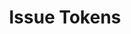 ---
title: Issue Tokens
description: Lorem ipsum dolor sit amet, consectetur adipiscing elit.
permalink: issue-tokens
icon: Coins
order: 1
---